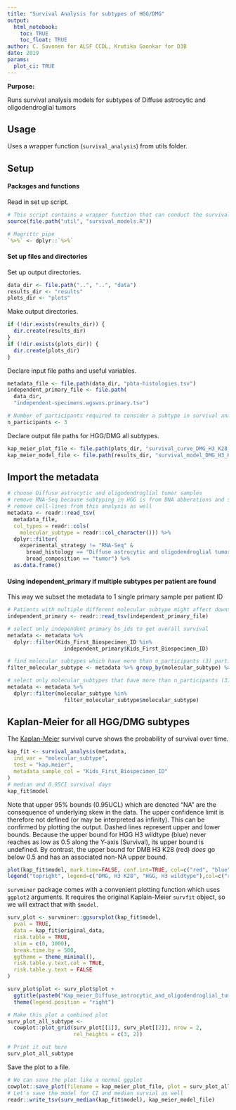 ```yaml
---
title: "Survival Analysis for subtypes of HGG/DMG"
output: 
  html_notebook:
    toc: TRUE
    toc_float: TRUE
author: C. Savonen for ALSF CCDL, Krutika Gaonkar for D3B
date: 2019
params:
  plot_ci: TRUE
---
```


**Purpose:** 

Runs survival analysis models for subtypes of Diffuse astrocytic and oligodendroglial tumors

## Usage 

Uses a wrapper function (`survival_analysis`) from utils folder. 

## Setup

#### Packages and functions

Read in set up script.

```r
# This script contains a wrapper function that can conduct the survival analyses
source(file.path("util", "survival_models.R"))

# Magrittr pipe
`%>%` <- dplyr::`%>%`
```

#### Set up files and directories

Set up output directories. 

```r
data_dir <- file.path("..", "..", "data")
results_dir <- "results"
plots_dir <- "plots"
```

Make output directories.

```r
if (!dir.exists(results_dir)) {
  dir.create(results_dir)
}
if (!dir.exists(plots_dir)) {
  dir.create(plots_dir)
}
```

Declare input file paths and useful variables.

```r
metadata_file <- file.path(data_dir, "pbta-histologies.tsv")
independent_primary_file <- file.path(
  data_dir,
  "independent-specimens.wgswxs.primary.tsv")

# Number of participants required to consider a subtype in survival analysis
n_participants <- 3
```

Declare output file paths for HGG/DMG all subtypes. 

```r
kap_meier_plot_file <- file.path(plots_dir, "survival_curve_DMG_H3_K28_v_HGG_H3_wildtype.pdf")
kap_meier_model_file <- file.path(results_dir, "survival_model_DMG_H3_K28_v_HGG_H3_wildtype.tsv")
```

## Import the metadata

```r
# choose Diffuse astrocytic and oligodendroglial tumor samples
# remove RNA-Seq because subtyping in HGG is from DNA abberations and samples where only RNA-Seq is available cannot be subtyped
# remove cell-lines from this analysis as well
metadata <- readr::read_tsv(
  metadata_file,
  col_types = readr::cols(
    molecular_subtype = readr::col_character())) %>%
  dplyr::filter(
    experimental_strategy != "RNA-Seq" &
      broad_histology == "Diffuse astrocytic and oligodendroglial tumor" &
      broad_composition == "tumor") %>%
  as.data.frame()

```

#### Using independent_primary if multiple subtypes per patient are found 
This way we subset the metadata to 1 single primary sample per patient ID

```r

# Patients with multiple different molecular subtype might affect downstream analysis for survival so using independent_primary sample set which has 1-1 sample-patient matches
independent_primary <- readr::read_tsv(independent_primary_file)

# select only independent primary bs_ids to get overall survival
metadata <- metadata %>%
  dplyr::filter(Kids_First_Biospecimen_ID %in%
                  independent_primary$Kids_First_Biospecimen_ID)

# find molecular subtypes which have more than n_participants (3) participants
filter_molecular_subtype <- metadata %>% group_by(molecular_subtype) %>% dplyr::tally() %>% dplyr::filter(n>n_participants)

# select only molecular_subtypes that have more than n_participants (3) participants
metadata <- metadata %>%
  dplyr::filter(molecular_subtype %in%
                  filter_molecular_subtype$molecular_subtype)

```
## Kaplan-Meier for all HGG/DMG subtypes

The [Kaplan-Meier](https://www.ncbi.nlm.nih.gov/pmc/articles/PMC3059453/) 
survival curve shows the probability of survival over time.

```r
kap_fit <- survival_analysis(metadata,
  ind_var = "molecular_subtype",
  test = "kap.meier",
  metadata_sample_col = "Kids_First_Biospecimen_ID"
)
# median and 0.95CI survival days
kap_fit$model
```
Note that upper 95% bounds (0.95UCL) which are denoted "NA" are the consequence of underlying skew in the data. The upper confidence limit is therefore not defined (or may be interpreted as infinity). This can be confirmed by plotting the output. Dashed lines represent upper and lower bounds. Because the upper bound for HGG H3 wildtype (blue) never reaches as low as 0.5 along the Y-axis (Survival), its upper bound is undefined. By contrast, the upper bound for DMB H3 K28 (red) *does* go below 0.5 and has an associated non-NA upper bound.

```r
plot(kap_fit$model, mark.time=FALSE, conf.int=TRUE, col=c("red", "blue"))
legend("topright", legend=c("DMG, H3 K28", "HGG, H3 wildtype"),col=c("red", "blue"), lty=1)

```

`survminer` package comes with a convenient plotting function which uses `ggplot2`
arguments. 
It requires the original Kaplain-Meier `survfit` object, so we will extract that with `$model`.

```r
surv_plot <- survminer::ggsurvplot(kap_fit$model,
  pval = TRUE,
  data = kap_fit$original_data,
  risk.table = TRUE,
  xlim = c(0, 3000),
  break.time.by = 500,
  ggtheme = theme_minimal(),
  risk.table.y.text.col = TRUE,
  risk.table.y.text = FALSE
)

surv_plot$plot <- surv_plot$plot +
  ggtitle(paste0("Kap_meier_Diffuse_astrocytic_and_oligodendroglial_tumor")) +
  theme(legend.position = "right")

# Make this plot a combined plot
surv_plot_all_subtype <-
  cowplot::plot_grid(surv_plot[[1]], surv_plot[[2]], nrow = 2,
                     rel_heights = c(3, 2))

# Print it out here
surv_plot_all_subtype
```

Save the plot to a file. 

```r
# We can save the plot like a normal ggplot
cowplot::save_plot(filename = kap_meier_plot_file, plot = surv_plot_all_subtype)
# Let's save the model for CI and median survial as well
readr::write_tsv(surv_median(kap_fit$model), kap_meier_model_file)
```






